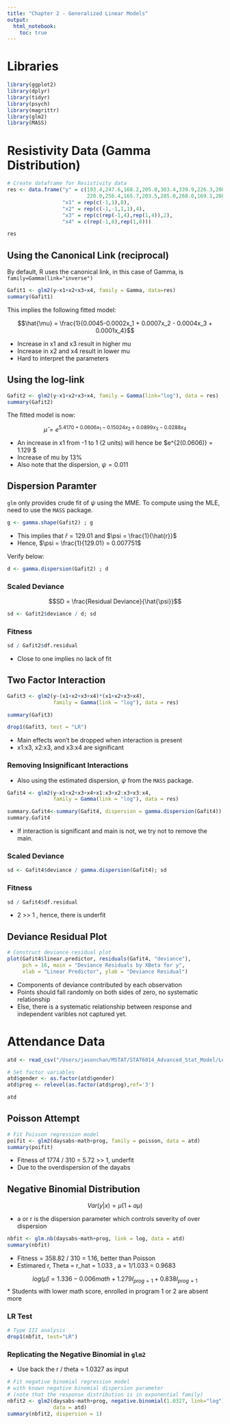 ```yaml
---
title: "Chapter 2 - Generalized Linear Models"
output:
  html_notebook:
    toc: true
---
```


# Libraries

```r
library(ggplot2)
library(dplyr)
library(tidyr)
library(psych)
library(magrittr)
library(glm2)
library(MASS)
```

# Resistivity Data (Gamma Distribution)

```r
# Create dataframe for Resistivity data
res <- data.frame("y" = c(193.4,247.6,168.2,205.0,303.4,339.9,226.3,208.3,
                          220.0,256.4,165.7,203.5,285.0,268.0,169.1,208.5),
                  "x1" = rep(c(-1,1),8), 
                  "x2" = rep(c(-1,-1,1,1),4),
                  "x3" = rep(c(rep(-1,4),rep(1,4)),2), 
                  "x4" = c(rep(-1,8),rep(1,8)))

res
```

## Using the Canonical Link (reciprocal)

By default, R uses the canonical link, in this case of Gamma, is `family=Gamma(link="inverse")`

```r
Gafit1 <- glm2(y~x1+x2+x3+x4, family = Gamma, data=res)
summary(Gafit1)
```

This implies the following fitted model:

$$\hat{\mu} = \frac{1}{0.0045-0.0002x_1 + 0.0007x_2 - 0.0004x_3 + 0.0001x_4}$$

* Increase in x1 and x3 result in higher mu
* Increase in x2 and x4 result in lower mu
* Hard to interpret the parameters

## Using the **log-link**

```r
Gafit2 <- glm2(y~x1+x2+x3+x4, family = Gamma(link="log"), data = res)
summary(Gafit2)
```

The fitted model is now:

$$\hat{\mu} = e^{5.4170 + 0.0606x_1 - 0.15024x_2 + 0.0899x_3 - 0.0288x_4 } $$

* An increase in x1 from -1 to 1 (2 units) will hence be $e^{2(0.0606)} = 1.129 $
* Increase of mu by 13%
* Also note that the dispersion, $\psi = 0.011$

## Dispersion Paramter

`glm` only provides crude fit of $\psi$ using the MME. To compute using the MLE, need to use the `MASS` package.

```r
g <- gamma.shape(Gafit2) ; g
```

* This implies that $\hat{r} = 129.01$ and $\psi = \frac{1}{\hat{r}}$
* Hence, $\psi = \frac{1}{129.01} = 0.007751$

Verify below:

```r
d <- gamma.dispersion(Gafit2) ; d
```

### Scaled Deviance

$$SD = \frac{Residual Deviance}{\hat{\psi}}$$

```r
sd <- Gafit2$deviance / d; sd
```

### Fitness

```r
sd / Gafit2$df.residual
```

* Close to one implies no lack of fit

## Two Factor Interaction

```r
Gafit3 <- glm2(y~(x1+x2+x3+x4)*(x1+x2+x3+x4), 
               family = Gamma(link = "log"), data = res)

summary(Gafit3)
```

```r
drop1(Gafit3, test = "LR")
```

* Main effects won't be dropped when interaction is present
* x1:x3, x2:x3, and x3:x4 are significant

### Removing Insignificant Interactions

* Also using the estimated dispersion, $\psi$ from the `MASS` package.

```r
Gafit4 <- glm2(y~x1+x2+x3+x4+x1:x3+x2:x3+x3:x4, 
               family = Gamma(link = "log"), data = res)

summary.Gafit4<-summary(Gafit4, dispersion = gamma.dispersion(Gafit4))
summary.Gafit4
```

* If interaction is significant and main is not, we try not to remove the main.

### Scaled Deviance 

```r
sd <- Gafit4$deviance / gamma.dispersion(Gafit4); sd
```

### Fitness

```r
sd / Gafit4$df.residual
```

* 2 >> 1 , hence, there is underfit

## Deviance Residual Plot

```r
# Construct deviance residual plot
plot(Gafit4$linear.predictor, residuals(Gafit4, "deviance"), 
     pch = 16, main = "Deviance Residuals by XBeta for y",
     xlab = "Linear Predictor", ylab = "Deviance Residual")
```

* Components of deviance contributed by each observation
* Points should fall randomly on both sides of zero, no systematic relationship
* Else, there is a systematic relationship between response and independent varibles not captured yet.

# Attendance Data 

```r
atd <- read_csv("/Users/jasonchan/MSTAT/STAT6014_Advanced_Stat_Model/Lecture codes/R codes and data for Chapter 2 examples-20200202/attendance.csv")

# Set factor variables
atd$gender <- as.factor(atd$gender)
atd$prog <- relevel(as.factor(atd$prog),ref='3')

atd
```

## Poisson Attempt

```r
# Fit Poisson regression model 
poifit <- glm2(daysabs~math+prog, family = poisson, data = atd)
summary(poifit)
```

* Fitness of 1774 / 310 = 5.72 >> 1, underfit
* Due to the overdispersion of the dayabs

## Negative Binomial Distribution

$$Var(y | x) = \mu(1+a\mu)$$

* a or r is the dispersion parameter which controls severity of over dispersion

```r
nbfit <- glm.nb(daysabs~math+prog, link = log, data = atd)
summary(nbfit)
```

* Fitness = 358.82 / 310 = 1.16, better than Poisson
* Estimared r, Theta = r_hat = 1.033 , a = 1/1.033 = 0.9683

$$log(\hat{\mu}) = 1.336 - 0.006math + 1.279I_{prog=1} + 0.838I_{prog=1}$$
* Students with lower math score, enrolled in program 1 or 2 are absent more

### LR Test
```r
# Type III analysis
drop1(nbfit, test="LR")
```

### Replicating the Negative Binomial in `glm2`

* Use back the r / theta = 1.0327 as input

```r
# Fit negative binomial regression model
# with known negative binomial dispersion parameter
# (note that the response distribution is in exponential family)
nbfit2 <- glm2(daysabs~math+prog, negative.binomial(1.0327, link="log"), 
               data = atd)
summary(nbfit2, dispersion = 1)
```

